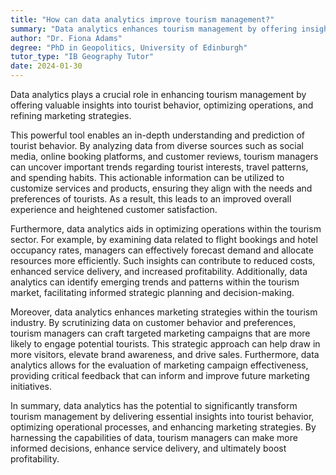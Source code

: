 ```yaml
---
title: "How can data analytics improve tourism management?"
summary: "Data analytics enhances tourism management by offering insights into tourist behavior, optimizing operations, and improving marketing strategies, ultimately leading to better decision-making and increased visitor satisfaction."
author: "Dr. Fiona Adams"
degree: "PhD in Geopolitics, University of Edinburgh"
tutor_type: "IB Geography Tutor"
date: 2024-01-30
---
```


Data analytics plays a crucial role in enhancing tourism management by offering valuable insights into tourist behavior, optimizing operations, and refining marketing strategies.

This powerful tool enables an in-depth understanding and prediction of tourist behavior. By analyzing data from diverse sources such as social media, online booking platforms, and customer reviews, tourism managers can uncover important trends regarding tourist interests, travel patterns, and spending habits. This actionable information can be utilized to customize services and products, ensuring they align with the needs and preferences of tourists. As a result, this leads to an improved overall experience and heightened customer satisfaction.

Furthermore, data analytics aids in optimizing operations within the tourism sector. For example, by examining data related to flight bookings and hotel occupancy rates, managers can effectively forecast demand and allocate resources more efficiently. Such insights can contribute to reduced costs, enhanced service delivery, and increased profitability. Additionally, data analytics can identify emerging trends and patterns within the tourism market, facilitating informed strategic planning and decision-making.

Moreover, data analytics enhances marketing strategies within the tourism industry. By scrutinizing data on customer behavior and preferences, tourism managers can craft targeted marketing campaigns that are more likely to engage potential tourists. This strategic approach can help draw in more visitors, elevate brand awareness, and drive sales. Furthermore, data analytics allows for the evaluation of marketing campaign effectiveness, providing critical feedback that can inform and improve future marketing initiatives.

In summary, data analytics has the potential to significantly transform tourism management by delivering essential insights into tourist behavior, optimizing operational processes, and enhancing marketing strategies. By harnessing the capabilities of data, tourism managers can make more informed decisions, enhance service delivery, and ultimately boost profitability.
    